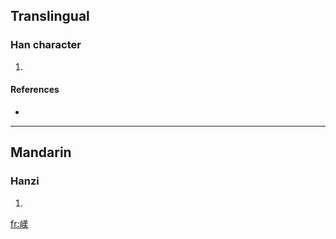==Translingual==

===Han character===
{{Han char|rn=46|rad=山|as=09|sn=12|four=|canj=山廿土大 (UTGK)}}

# {{defn|Han|sort=山09}}

====References====
* {{Han ref|kx=0316.060|dkj=08269|dj=0616.330|hdz=10788.180|uh=5D44|ud=23876}}

----

==Mandarin==

===Hanzi===
{{cmn-hanzi|pin=[[měi]] ([[mei3]])|wg=mei<sup>3</sup>}}

# {{defn|Mandarin|sort=山09}}

[[fr:嵄]]